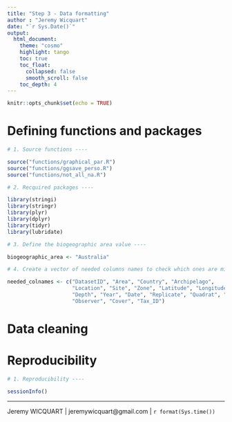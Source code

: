 ```yaml
---
title: "Step 3 - Data formatting"
author : "Jeremy Wicquart"
date: "`r Sys.Date()`"
output: 
  html_document:
    theme: "cosmo"
    highlight: tango
    toc: true
    toc_float:
      collapsed: false
      smooth_scroll: false
    toc_depth: 4
---
```


```r

knitr::opts_chunk$set(echo = TRUE)

```

# Defining functions and packages

```r

# 1. Source functions ----

source("functions/graphical_par.R")
source("functions/ggsave_perso.R")
source("functions/not_all_na.R")

# 2. Recquired packages ----

library(stringi)
library(stringr)
library(plyr)
library(dplyr)
library(tidyr)
library(lubridate)

# 3. Define the biogeographic area value ----

biogeographic_area <- "Australia"

# 4. Create a vector of needed columns names to check which ones are missing ----

needed_colnames <- c("DatasetID", "Area", "Country", "Archipelago", 
                     "Location", "Site", "Zone", "Latitude", "Longitude", 
                     "Depth", "Year", "Date", "Replicate", "Quadrat", "Method", 
                     "Observer", "Cover", "Tax_ID")

```

# Data cleaning



# Reproducibility

```r

# 1. Reproducibility ----

sessionInfo()

```

---
Jeremy WICQUART | jeremywicquart@gmail.com | `r format(Sys.time())`
